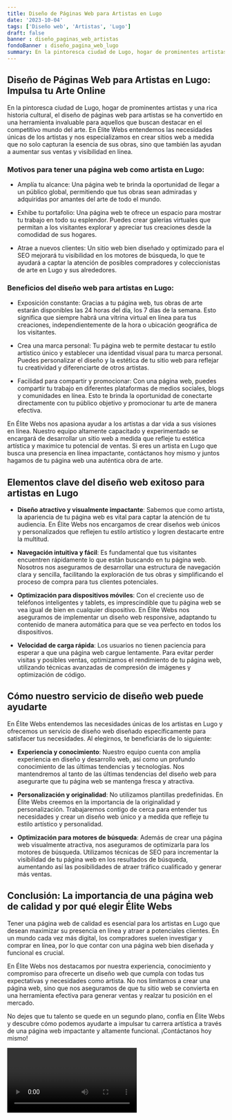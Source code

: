```yaml
---
title: Diseño de Páginas Web para Artistas en Lugo
date: '2023-10-04'
tags: ['Diseño web', 'Artistas', 'Lugo']
draft: false
banner : diseño_paginas_web_artistas
fondoBanner : diseño_pagina_web_lugo
summary: En la pintoresca ciudad de Lugo, hogar de prominentes artistas y una rica historia cultural, el diseño de páginas web para artistas se ha convertido en una herramienta invaluable para aquellos que buscan destacar en el competitivo mundo del arte. En Élite Webs entendemos las necesidades únicas de los artistas y nos especializamos en crear sitios web a medida que no solo capturan la esencia de sus obras, sino que también las ayudan a aumentar sus ventas y visibilidad en línea.
---
```


## Diseño de Páginas Web para Artistas en Lugo: Impulsa tu Arte Online

En la pintoresca ciudad de Lugo, hogar de prominentes artistas y una rica historia cultural, el diseño de páginas web para artistas se ha convertido en una herramienta invaluable para aquellos que buscan destacar en el competitivo mundo del arte. En Élite Webs entendemos las necesidades únicas de los artistas y nos especializamos en crear sitios web a medida que no solo capturan la esencia de sus obras, sino que también las ayudan a aumentar sus ventas y visibilidad en línea.

### Motivos para tener una página web como artista en Lugo:

- Amplía tu alcance: Una página web te brinda la oportunidad de llegar a un público global, permitiendo que tus obras sean admiradas y adquiridas por amantes del arte de todo el mundo.

- Exhibe tu portafolio: Una página web te ofrece un espacio para mostrar tu trabajo en todo su esplendor. Puedes crear galerías virtuales que permitan a los visitantes explorar y apreciar tus creaciones desde la comodidad de sus hogares.

- Atrae a nuevos clientes: Un sitio web bien diseñado y optimizado para el SEO mejorará tu visibilidad en los motores de búsqueda, lo que te ayudará a captar la atención de posibles compradores y coleccionistas de arte en Lugo y sus alrededores.

### Beneficios del diseño web para artistas en Lugo:

- Exposición constante: Gracias a tu página web, tus obras de arte estarán disponibles las 24 horas del día, los 7 días de la semana. Esto significa que siempre habrá una vitrina virtual en línea para tus creaciones, independientemente de la hora o ubicación geográfica de los visitantes.

- Crea una marca personal: Tu página web te permite destacar tu estilo artístico único y establecer una identidad visual para tu marca personal. Puedes personalizar el diseño y la estética de tu sitio web para reflejar tu creatividad y diferenciarte de otros artistas.

- Facilidad para compartir y promocionar: Con una página web, puedes compartir tu trabajo en diferentes plataformas de medios sociales, blogs y comunidades en línea. Esto te brinda la oportunidad de conectarte directamente con tu público objetivo y promocionar tu arte de manera efectiva.

En Élite Webs nos apasiona ayudar a los artistas a dar vida a sus visiones en línea. Nuestro equipo altamente capacitado y experimentado se encargará de desarrollar un sitio web a medida que refleje tu estética artística y maximice tu potencial de ventas. Si eres un artista en Lugo que busca una presencia en línea impactante, contáctanos hoy mismo y juntos hagamos de tu página web una auténtica obra de arte.

<GifSeo />

<Cta />

## Elementos clave del diseño web exitoso para artistas en Lugo

- **Diseño atractivo y visualmente impactante**: Sabemos que como artista, la apariencia de tu página web es vital para captar la atención de tu audiencia. En Élite Webs nos encargamos de crear diseños web únicos y personalizados que reflejen tu estilo artístico y logren destacarte entre la multitud.

- **Navegación intuitiva y fácil**: Es fundamental que tus visitantes encuentren rápidamente lo que están buscando en tu página web. Nosotros nos aseguramos de desarrollar una estructura de navegación clara y sencilla, facilitando la exploración de tus obras y simplificando el proceso de compra para tus clientes potenciales.

- **Optimización para dispositivos móviles**: Con el creciente uso de teléfonos inteligentes y tablets, es imprescindible que tu página web se vea igual de bien en cualquier dispositivo. En Élite Webs nos aseguramos de implementar un diseño web responsive, adaptando tu contenido de manera automática para que se vea perfecto en todos los dispositivos.

- **Velocidad de carga rápida**: Los usuarios no tienen paciencia para esperar a que una página web cargue lentamente. Para evitar perder visitas y posibles ventas, optimizamos el rendimiento de tu página web, utilizando técnicas avanzadas de compresión de imágenes y optimización de código.

## Cómo nuestro servicio de diseño web puede ayudarte

En Élite Webs entendemos las necesidades únicas de los artistas en Lugo y ofrecemos un servicio de diseño web diseñado específicamente para satisfacer tus necesidades. Al elegirnos, te beneficiarás de lo siguiente:

- **Experiencia y conocimiento**: Nuestro equipo cuenta con amplia experiencia en diseño y desarrollo web, así como un profundo conocimiento de las últimas tendencias y tecnologías. Nos mantendremos al tanto de las últimas tendencias del diseño web para asegurarte que tu página web se mantenga fresca y atractiva.

- **Personalización y originalidad**: No utilizamos plantillas predefinidas. En Élite Webs creemos en la importancia de la originalidad y personalización. Trabajaremos contigo de cerca para entender tus necesidades y crear un diseño web único y a medida que refleje tu estilo artístico y personalidad.

- **Optimización para motores de búsqueda**: Además de crear una página web visualmente atractiva, nos aseguramos de optimizarla para los motores de búsqueda. Utilizamos técnicas de SEO para incrementar la visibilidad de tu página web en los resultados de búsqueda, aumentando así las posibilidades de atraer tráfico cualificado y generar más ventas.

## Conclusión: La importancia de una página web de calidad y por qué elegir Élite Webs

Tener una página web de calidad es esencial para los artistas en Lugo que desean maximizar su presencia en línea y atraer a potenciales clientes. En un mundo cada vez más digital, los compradores suelen investigar y comprar en línea, por lo que contar con una página web bien diseñada y funcional es crucial.

En Élite Webs nos destacamos por nuestra experiencia, conocimiento y compromiso para ofrecerte un diseño web que cumpla con todas tus expectativas y necesidades como artista. No nos limitamos a crear una página web, sino que nos aseguramos de que tu sitio web se convierta en una herramienta efectiva para generar ventas y realzar tu posición en el mercado.

No dejes que tu talento se quede en un segundo plano, confía en Élite Webs y descubre cómo podemos ayudarte a impulsar tu carrera artística a través de una página web impactante y altamente funcional. ¡Contáctanos hoy mismo!

<Video />

<CtaBot job='Artistas' city='Lugo'/>

<Gmaps query='Lugo+españa+maps' />